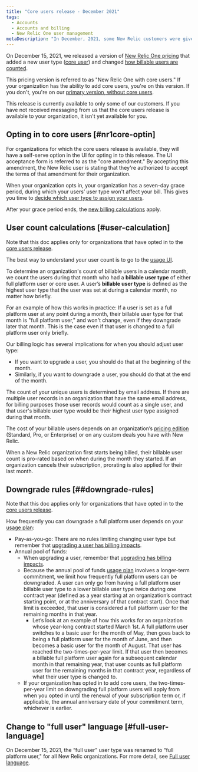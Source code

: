 ```yaml
---
title: "Core users release - December 2021"
tags:
  - Accounts
  - Accounts and billing
  - New Relic One user management
metaDescription: "In December, 2021, some New Relic customers were given access to a new user type: core users."
---
```


On December 15, 2021, we released a version of [New Relic One pricing](/docs/accounts/accounts-billing/new-relic-one-pricing-billing/new-relic-one-pricing-billing) that added a new user type ([core user](/docs/accounts/accounts-billing/new-relic-one-user-management/user-type)) and changed [how billable users are counted](#user-calculation). 

This pricing version is referred to as "New Relic One with core users." If your organization has the ability to add core users, you're on this version. If you don't, you're on our [primary version, without core users](/docs/accounts/accounts-billing/new-relic-one-pricing-billing/user-count-billing). 

This release is currently available to only some of our customers. If you have not received messaging from us that the core users release is available to your organization, it isn't yet available for you. 

## Opting in to core users [#nr1core-optin]

For organizations for which the core users release is available, they will have a self-serve option in the UI for opting in to this release. The UI acceptance form is referred to as the "core amendment." By accepting this amendment, the New Relic user is stating that they're authorized to accept the terms of that amendment for their organization. 

When your organization opts in, your organization has a seven-day grace period, during which your users’ user type won't affect your bill. This gives you time to [decide which user type to assign your users](/docs/accounts/accounts-billing/new-relic-one-user-management/user-type#choose-user-type). 

After your grace period ends, the [new billing calculations](#user-calculations) apply. 

## User count calculations [#user-calculation]

Note that this doc applies only for organizations that have opted in to the [core users release](#nr1core-optin).

The best way to understand your user count is to go to the [usage UI](/docs/accounts/accounts-billing/general-account-settings/introduction-account-settings/#pricing).

To determine an organization's count of billable users in a calendar month, we count the users during that month who had a **billable user type** of either full platform user or core user. A user’s **billable user type** is defined as the highest user type that the user was set at during a calendar month, no matter how briefly. 

For an example of how this works in practice: If a user is set as a full platform user at any point during a month, their billable user type for that month is "full platform user," and won't change, even if they downgrade later that month. This is the case even if that user is changed to a full platform user only briefly.

Our billing logic has several implications for when you should adjust user type:
* If you want to upgrade a user, you should do that at the beginning of the month.  
* Similarly, if you want to downgrade a user, you should do that at the end of the month. 

The count of your unique users is determined by email address. If there are multiple user records in an organization that have the same email address, for billing purposes those user records would count as a single user, and that user's billable user type would be their highest user type assigned during that month.

The cost of your billable users depends on an organization’s [pricing edition](https://newrelic.com/pricing) (Standard, Pro, or Enterprise) or on any custom deals you have with New Relic. 

When a New Relic organization first starts being billed, their billable user count is pro-rated based on when during the month they started. If an organization cancels their subscription, prorating is also applied for their last month. 

## Downgrade rules [##downgrade-rules]

Note that this doc applies only for organizations that have opted in to the [core users release](#nr1core-optin).

How frequently you can downgrade a full platform user depends on your [usage plan](/docs/accounts/accounts-billing/new-relic-one-pricing-billing/new-relic-one-pricing-billing#usage-plans): 

* Pay-as-you-go: There are no rules limiting changing user type but remember that [upgrading a user has billing impacts](#nr1core-user-calculation). 
* Annual pool of funds: 
  * When upgrading a user, remember that [upgrading has billing impacts](#nr1core-user-calculation). 
  * Because the annual pool of funds [usage plan](?) involves a longer-term commitment, we limit how frequently full platform users can be downgraded. A user can only go from having a full platform user billable user type to a lower billable user type twice during one contract year (defined as a year starting at an organization’s contract starting point, or at the anniversary of that contract start). Once that limit is exceeded, that user is considered a full platform user for the remaining months in that year. 
    * Let’s look at an example of how this works for an organization whose year-long contract started March 1st. A full platform user switches to a basic user for the month of May, then goes back to being a full platform user for the month of June, and then becomes a basic user for the month of August. That user has reached the two-times-per-year limit. If that user then becomes a billable full platform user again for a subsequent calendar month in that remaining year, that user counts as full platform user for the remaining months in that contract year, regardless of what their user type is changed to.
  * If your organization has opted in to add core users, the two-times-per-year limit on downgrading full platform users will apply from when you opted in until the renewal of your subscription term or, if applicable, the annual anniversary date of your commitment term, whichever is earlier. 

## Change to "full user" language [#full-user-language]

On December 15, 2021, the “full user” user type was renamed to “full platform user," for all New Relic organizations. For more detail, see [Full user language](/docs/accounts/accounts-billing/new-relic-one-user-management/user-type#full-user-language).

